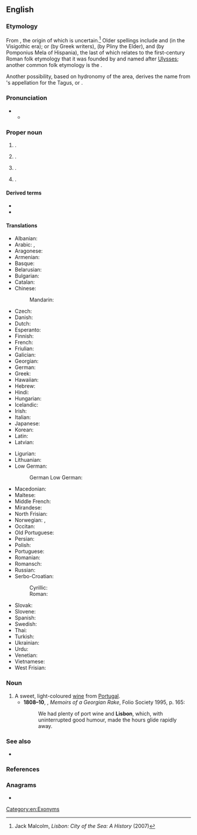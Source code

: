 ==English==
{{wikipedia}}
{{slim-wp|Lisbon (disambiguation)}}

===Etymology===
From {{der|en|la|Olisīpō}}, the origin of which is uncertain.<ref name="JM">Jack Malcolm, ''Lisbon: City of the Sea: A History'' (2007)</ref> Older spellings include {{m|la|Ulixbona}} and {{m|la|Ulixbuna}} (in the Visigothic era); {{m|grc|Ὀλισσιπών}} or {{m|grc|Ὀλισσιπόνα}} (by Greek writers), {{m|la|Olisippo}} (by Pliny the Elder), and {{m|la|Ulyssippo}} (by Pomponius Mela of Hispania), the last of which relates to the first-century Roman folk etymology that it was founded by and named after [[Ulysses]]; another common folk etymology is the {{noncog|phn|𐤏𐤋𐤉𐤑 𐤏𐤁𐤀|ts=ʿaliṣ-ʿuboʾ|t=safe harbour}}.

Another possibility, based on hydronomy of the area, derives the name from {{der|en|qfa-sub-ibe}}'s appellation for the Tagus, {{m|und|Lisso}} or {{m|und|Lucio}}.

===Pronunciation===
* {{IPA|en|/ˈlɪzbən/}}
** {{audio|en|LL-Q1860 (eng)-Vealhurl-Lisbon.wav|Audio (UK)}}

===Proper noun===
{{en-proper noun}}

# {{place|en|capital city|c/Portugal|;|capital city|dist/Lisbon}}.
# {{place|en|district|c/Portugal}}.
# {{place|en|city/county seat|co/Ransom County|s/North Dakota|c/USA}}.
# {{place|en|village/county seat|co/Columbiana County|s/Ohio|c/USA}}.

====Derived terms====
* {{l|en|Lisboner}}
* {{l|en|Lisbonite}}

====Translations====
{{trans-top|capital of Portugal}}
* Albanian: {{t|sq|Lisbonës}}
* Arabic: {{t|ar|لِشْبُونَة|f}}, {{qualifier|archaic}} {{t|ar|أُشْبُونَة|f}}
* Aragonese: {{t|an|Lisbona|f}}
* Armenian: {{t+|hy|Լիսաբոն}}
* Basque: {{t+|eu|Lisboa}}
* Belarusian: {{t|be|Лісабо́н|m}}
* Bulgarian: {{t|bg|Лисабон|m}}
* Catalan: {{t+|ca|Lisboa|f}}
* Chinese:
*: Mandarin: {{t+|cmn|里斯本|tr=Lǐsīběn|sc=Hani}}
* Czech: {{t+|cs|Lisabon|m}}
* Danish: {{t|da|Lissabon}}
* Dutch: {{t+|nl|Lissabon|n}}
* Esperanto: {{t|eo|Lisbono}}
* Finnish: {{t+|fi|Lissabon}}
* French: {{t+|fr|Lisbonne|f}}
* Friulian: {{t|fur|Lisbone}}
* Galician: {{t+|gl|Lisboa|f}}
* Georgian: {{t|ka|ლისაბონი}}
* German: {{t+|de|Lissabon|n}}
* Greek: {{t|el|Λισσαβώνα|f}}
* Hawaiian: {{t|haw|Likepona}}
* Hebrew: {{t|he|ליסבון}}
* Hindi: {{t|hi|लिस्बन}}
* Hungarian: {{t+|hu|Lisszabon}}
* Icelandic: {{t|is|Lissabon|f}}
* Irish: {{t|ga|Liospóin|f}}
* Italian: {{t+|it|Lisbona|f}}
* Japanese: {{t+|ja|リスボン|tr=Risubon}}
* Korean: {{t+|ko|^리스본}}
* Latin: {{t|la|Olisīpō}}
* Latvian: {{t|lv|Lisabona|f}}
{{trans-mid}}
* Ligurian: {{t|lij|Lisbonn-a}}
* Lithuanian: {{t+|lt|Lisabona|f}}
* Low German:
*: German Low German: {{t|nds-de|Lissabon|n}}
* Macedonian: {{t|mk|Ли́сабон|m}}
* Maltese: {{t|mt|Lisbona}}
* Middle French: {{t|frm|Lissebonne}}
* Mirandese: {{t|mwl|Lisboua}}
* North Frisian: {{t|frr|Lisabon}}
* Norwegian: {{t+|no|Lisboa}}, {{t+|no|Lissabon}}
* Occitan: {{t|oc|Lisbona}}
* Old Portuguese: {{t|roa-opt|Lisbõa}}
* Persian: {{t|fa|لیسبون|tr=lisbon}}
* Polish: {{t+|pl|Lizbona|f}}
* Portuguese: {{t+|pt|Lisboa|f}}
* Romanian: {{t+|ro|Lisabona}}
* Romansch: {{t|rm|Lisbona|f}}
* Russian: {{t+|ru|Лиссабо́н|m}}
* Serbo-Croatian:
*: Cyrillic: {{t|sh|Лисабон|m}}
*: Roman: {{t|sh|Lisabon|m}}
* Slovak: {{t|sk|Lisabon|m}}
* Slovene: {{t+|sl|Lizbóna|f}}
* Spanish: {{t+|es|Lisboa|f}}
* Swedish: {{t+|sv|Lissabon}}
* Thai: {{t+|th|ลิสบอน}}
* Turkish: {{t|tr|Lizbon}}
* Ukrainian: {{t|uk|Лісабо́н|m}}
* Urdu: {{t|ur|لسبن|tr=lisban}}
* Venetian: {{t|vec|Lisbona|f}}
* Vietnamese: {{t|vi|Lisboa}}
* West Frisian: {{t|fy|Lissabon}}
{{trans-bottom}}

===Noun===
{{en-noun|?}}

# A sweet, light-coloured [[wine]] from [[Portugal]].
#*'''1808–10''', {{w|William Hickey (memoirist)|William Hickey}}, ''Memoirs of a Georgian Rake'', Folio Society 1995, p. 165:
#*:We had plenty of port wine and '''Lisbon''', which, with uninterrupted good humour, made the hours glide rapidly away.

===See also===
* {{l|en|Lisboa}}

===References===
<references/>

===Anagrams===
* {{anagrams|en|a=bilnos|Bolins|bolins}}

[[Category:en:Exonyms]]